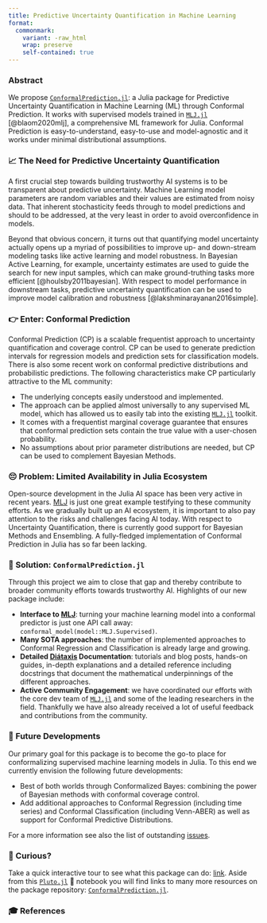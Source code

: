 ```yaml
---
title: Predictive Uncertainty Quantification in Machine Learning
format: 
  commonmark:
    variant: -raw_html
    wrap: preserve
    self-contained: true
---
```


### Abstract

We propose [`ConformalPrediction.jl`](https://github.com/pat-alt/ConformalPrediction.jl): a Julia package for Predictive Uncertainty Quantification in Machine Learning (ML) through Conformal Prediction. It works with supervised models trained in [`MLJ.jl`](https://alan-turing-institute.github.io/MLJ.jl/dev/) [@blaom2020mlj], a comprehensive ML framework for Julia. Conformal Prediction is easy-to-understand, easy-to-use and model-agnostic and it works under minimal distributional assumptions. 

### 📈 The Need for Predictive Uncertainty Quantification

A first crucial step towards building trustworthy AI systems is to be transparent about predictive uncertainty. Machine Learning model parameters are random variables and their values are estimated from noisy data. That inherent stochasticity feeds through to model predictions and should to be addressed, at the very least in order to avoid overconfidence in models.

Beyond that obvious concern, it turns out that quantifying model uncertainty actually opens up a myriad of possibilities to improve up- and down-stream modeling tasks like active learning and model robustness. In Bayesian Active Learning, for example, uncertainty estimates are used to guide the search for new input samples, which can make ground-truthing tasks more efficient [@houlsby2011bayesian]. With respect to model performance in downstream tasks, predictive uncertainty quantification can be used to improve model calibration and robustness [@lakshminarayanan2016simple]. 

### 👉 Enter: Conformal Prediction

Conformal Prediction (CP) is a scalable frequentist approach to uncertainty quantification and coverage control. CP can be used to generate prediction intervals for regression models and prediction sets for classification models. There is also some recent work on conformal predictive distributions and probabilistic predictions. The following characteristics make CP particularly attractive to the ML community:

- The underlying concepts easily understood and implemented.
- The approach can be applied almost universally to any supervised ML model, which has allowed us to easily tab into the existing [`MLJ.jl`](https://alan-turing-institute.github.io/MLJ.jl/dev/) toolkit.
- It comes with a frequentist marginal coverage guarantee that ensures that conformal prediction sets contain the true value with a user-chosen probability.
- No assumptions about prior parameter distributions are needed, but CP can be used to complement Bayesian Methods. 

### 😔 Problem: Limited Availability in Julia Ecosystem 

Open-source development in the Julia AI space has been very active in recent years. [MLJ](https://alan-turing-institute.github.io/MLJ.jl/dev/) is just one great example testifying to these community efforts. As we gradually built up an AI ecosystem, it is important to also pay attention to the risks and challenges facing AI today. With respect to Uncertainty Quantification, there is currently good support for Bayesian Methods and Ensembling. A fully-fledged implementation of Conformal Prediction in Julia has so far been lacking. 

### 🎉 Solution: `ConformalPrediction.jl` 

Through this project we aim to close that gap and thereby contribute to broader community efforts towards trustworthy AI. Highlights of our new package include:

- **Interface to [MLJ](https://alan-turing-institute.github.io/MLJ.jl/dev/)**: turning your machine learning model into a conformal predictor is just one API call away: `conformal_model(model::MLJ.Supervised)`.
- **Many SOTA approaches**: the number of implemented approaches to Conformal Regression and Classification is already large and growing. 
- **Detailed [Diátaxis](https://diataxis.fr/) Documentation**: tutorials and blog posts, hands-on guides, in-depth explanations and a detailed reference including docstrings that document the mathematical underpinnings of the different approaches.
- **Active Community Engagement**: we have coordinated our efforts with the core dev team of [`MLJ.jl`](https://alan-turing-institute.github.io/MLJ.jl/dev/) and some of the leading researchers in the field. Thankfully we have also already received a lot of useful feedback and contributions from the community. 

### 🎯 Future Developments

Our primary goal for this package is to become the go-to place for conformalizing supervised machine learning models in Julia. To this end we currently envision the following future developments:

- Best of both worlds through Conformalized Bayes: combining the power of Bayesian methods with conformal coverage control.
- Add additional approaches to Conformal Regression (including time series) and Conformal Classification (including Venn-ABER) as well as support for Conformal Predictive Distributions. 

For a more information see also the list of outstanding [issues](https://github.com/pat-alt/ConformalPrediction.jl/issues).

### 🧐 Curious?

Take a quick interactive tour to see what this package can do: [link](https://binder.plutojl.org/v0.19.12/open?url=https%253A%252F%252Fraw.githubusercontent.com%252Fpat-alt%252FConformalPrediction.jl%252Fmain%252Fdocs%252Fpluto%252Fintro.jl){target="_blank"}. Aside from this [`Pluto.jl`](https://github.com/fonsp/Pluto.jl){target="_blank"} 🎈 notebook you will find links to many more resources on the package repository: [`ConformalPrediction.jl`](https://github.com/pat-alt/ConformalPrediction.jl).

### 🎓 References
